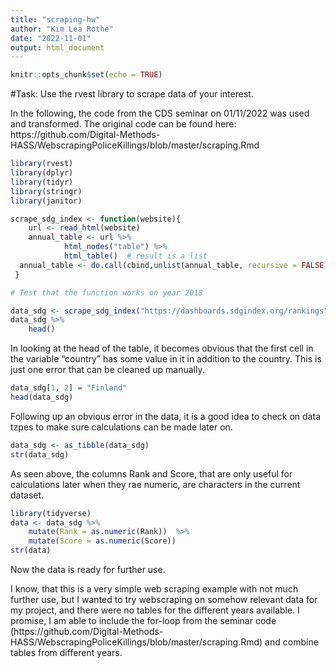 ```yaml
---
title: "scraping-hw"
author: "Kim Lea Rothe"
date: "2022-11-01"
output: html_document
---
```


```r
knitr::opts_chunk$set(echo = TRUE)
```

#Task:
Use the rvest library to scrape data of your interest.

In the following, the code from the CDS seminar on 01/11/2022 was used and transformed. The original code can be found here: https://github.com/Digital-Methods-HASS/WebscrapingPoliceKillings/blob/master/scraping.Rmd
```r
library(rvest)
library(dplyr)
library(tidyr)
library(stringr)
library(janitor)
```

```r
scrape_sdg_index <- function(website){
	url <- read_html(website)
	annual_table <- url %>% 
 			html_nodes("table") %>%
 			html_table()  # result is a list
  annual_table <- do.call(cbind,unlist(annual_table, recursive = FALSE))
 }

# Test that the function works on year 2018

data_sdg <- scrape_sdg_index("https://dashboards.sdgindex.org/rankings")
data_sdg %>% 
	head()
```
In looking at the head of the table, it becomes obvious that the first cell in the variable "country" has some value in it in addition to the country. This is just one error that can be cleaned up manually.
```r
data_sdg[1, 2] = "Finland"
head(data_sdg)
```
Following up an obvious error in the data, it is a good idea to check on data tzpes to make sure calculations can be made later on.
```r
data_sdg <- as_tibble(data_sdg)
str(data_sdg)
```
As seen above, the columns Rank and Score, that are only useful for calculations later when they rae numeric, are characters in the current dataset.
```r
library(tidyverse)
data <- data_sdg %>% 
	mutate(Rank = as.numeric(Rank))  %>% 
	mutate(Score = as.numeric(Score)) 
str(data)
```
Now the data is ready for further use.

I know, that this is a very simple web scraping example with not much further use, but I wanted to try webscraping on somehow relevant data for my project, and there were no tables for the different years available. I promise, I am able to include the for-loop from the seminar code (https://github.com/Digital-Methods-HASS/WebscrapingPoliceKillings/blob/master/scraping.Rmd) and combine tables from different years.
